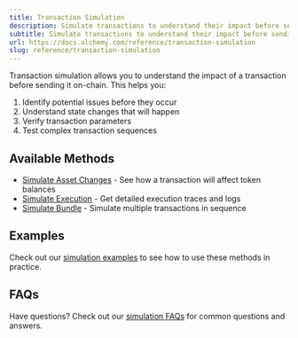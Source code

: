 ```yaml
---
title: Transaction Simulation
description: Simulate transactions to understand their impact before sending them on-chain.
subtitle: Simulate transactions to understand their impact before sending them on-chain.
url: https://docs.alchemy.com/reference/transaction-simulation
slug: reference/transaction-simulation
---
```


Transaction simulation allows you to understand the impact of a transaction before sending it on-chain. This helps you:

1. Identify potential issues before they occur
2. Understand state changes that will happen
3. Verify transaction parameters
4. Test complex transaction sequences

## Available Methods

* [Simulate Asset Changes](/reference/simulateassetchanges) - See how a transaction will affect token balances
* [Simulate Execution](/reference/simulateexecution) - Get detailed execution traces and logs
* [Simulate Bundle](/reference/simulatebundle) - Simulate multiple transactions in sequence

## Examples

Check out our [simulation examples](/reference/simulation-examples) to see how to use these methods in practice.

## FAQs

Have questions? Check out our [simulation FAQs](/reference/simulation-faqs) for common questions and answers.

